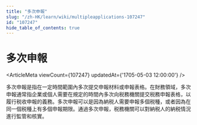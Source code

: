```yaml
---
title: "多次申報"
slug: "/zh-HK/learn/wiki/multipleapplications-107247"
id: "107247"
hide_table_of_contents: true
---
```



# 多次申報

<ArticleMeta viewCount={107247} updatedAt={'1705-05-03 12:00:00'} />

多次申報是指在一定時間範圍內多次提交申報材料或申報表格。在財務領域，多次申報通常指企業或個人需要在規定的時間內多次向税務機關提交税務申報表格，以履行税收申報的義務。多次申報可以是因為納税人需要申報多個税種，或者因為在同一個税種上有多個申報期限。通過多次申報，税務機關可以對納税人的納税情況進行監管和核實。
